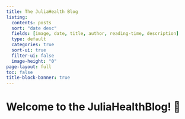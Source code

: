 ```yaml
---
title: The JuliaHealth Blog
listing:
  contents: posts
  sort: "date desc"
  fields: [image, date, title, author, reading-time, description]
  type: default
  categories: true
  sort-ui: true
  filter-ui: false
  image-height: "0"
page-layout: full
toc: false
title-block-banner: true
---
```


# Welcome to the JuliaHealthBlog! 👋